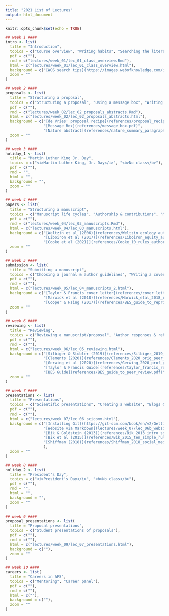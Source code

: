 ```yaml
---
title: "2021 List of Lectures"
output: html_document
---
```


```r
knitr::opts_chunk$set(echo = TRUE)
```

```r
## week 1 ####
intro <- list(
  title = "Introduction",
  topics = c("Course overview", "Writing habits", "Searching the literature", "Reference management"),
  pdf = c(""),
  rmd = c("lectures/week_01/lec_01_class_overview.Rmd"),
  html = c("lectures/week_01/lec_01_class_overview.html"),
  background = c("[WOS search tips](https://images.webofknowledge.com/images/help/WOS/hs_search_operators.html)", "[Google Scholar tips](https://scholar.google.com/intl/en/scholar/help.html)"),
  zoom = ""
)

## week 2 ####
proposals <- list(
  title = "Structuring a proposal",
  topics = c("Structuring a proposal", "Using a message box", "Writing an abstract"),
  pdf = c(""),
  rmd = c("lectures/week_02/lec_02_proposals_abstracts.Rmd"),
  html = c("lectures/week_02/lec_02_proposals_abstracts.html"),
  background = c("[de Vries' proposal recipe](references/proposal_recipe.jpg)",
                 "[Message Box](references/message_box.pdf)",
                 "[Nature abstract](references/nature_summary_paragraph.pdf)"),
  zoom = ""
)

## week 3 ####
holiday_1 <- list(
  title = "Martin Luther King Jr. Day",
  topics = c("<i>Martin Luther King, Jr. Day</i>", "<b>No class</b>"),
  pdf = c(""),
  rmd = "",
  html = "",
  background = "",
  zoom = ""
)

## week 4 ####
papers <- list(
  title = "Structuring a manuscript",
  topics = c("Manuscript life cycles", "Authorship & contributions", "Manuscript structure"),
  pdf = c(""),
  rmd = c("lectures/week_04/lec_03_manuscripts.Rmd"),
  html = c("lectures/week_04/lec_03_manuscripts.html"),
  background = c("[Weltzin et al (2006)](references/Weltzin_ecology_authorship.pdf)",
                 "[Liboiron et al (2017)](references/Liboiron_equity_authorship.pdf)",
                 "[Cooke et al (2021)](references/Cooke_10_rules_authorship.pdf)"),
  zoom = ""
)

## week 5 ####
submission <- list(
  title = "Submitting a manuscript",
  topics = c("Choosing a journal & author guidelines", "Writing a cover letter", "Supplementary material & reproducibility"),
  pdf = c(""),
  rmd = c(""),
  html = c("lectures/week_05/lec_04_manuscripts_2.html"),
  background = c("[Taylor & Francis cover letter](references/cover_letter_template.pdf)",
                 "[Marwick et al (2018)](references/Marwick_etal_2018_research_compendia.pdf)",
                 "[Cooper & Hsing (2017)](references/BES_guide_to_reproducible_code.pdf)"),
  zoom = ""
)

## week 6 ####
reviewing <- list(
  title = "Reviewing",
  topics = c("Reviewing a manuscript/proposal", "Author responses & rebuttals"),
  pdf = c(""),
  rmd = c(""),
  html = c("lectures/week_06/lec_05_reviewing.html"),
  background = c("[Silbiger & Stubler (2019)](references/Silbiger_2019_peer_review_urm.pdf)",
                 "[Clements (2020)](references/Clements_2020_prig_peer_review.pdf)",
                 "[Gerwing et al (2020)](references/Gerwing_2020_prof_peer_review.pdf)",
                 "[Taylor & Francis Guide](references/taylor_francis_reviewer_guide.pdf)",
                 "[BES Guide](references/BES_guide_to_peer_review.pdf)"),
  zoom = ""
)

## week 7 ####
presentations <- list(
  title = "Presentations",
  topics = c("Scientific presentations", "Creating a website", "Blogs & social media"),
  pdf = c(""),
  rmd = c(""),
  html = c("lectures/week_07/lec_06_scicomm.html"),
  background = c("[Installing Git](https://git-scm.com/book/en/v2/Getting-Started-Installing-Git)",
                 "[Website via Markdown](lectures/week_07/lec_06b_websites.html)",
                 "[Bik & Goldstein (2013)](references/Bik_2013_intro_social_media.pdf)",
                 "[Bik et al (2015)](references/Bik_2015_ten_simple_rules.pdf)",
                 "[Shiffman (2018)](references/Shiffman_2018_social_media_for_fisheries.pdf)"
                 ),
  zoom = ""
)

## week 8 ####
holiday_2 <- list(
  title = "President's Day",
  topics = c("<i>President's Day</i>", "<b>No class</b>"),
  pdf = c(""),
  rmd = "",
  html = "",
  background = "",
  zoom = ""
)

## week 9 ####
proposal_presentations <- list(
  title = "Proposal presentations",
  topics = c("Student presentations of proposals"),
  pdf = c(""),
  rmd = c(""),
  html = c("lectures/week_09/lec_07_presentations.html"),
  background = c(""),
  zoom = ""
)

## week 10 ####
careers <- list(
  title = "Careers in AFS",
  topics = c("Mentoring", "Career panel"),
  pdf = c(""),
  rmd = c(""),
  html = c(""),
  background = c(""),
  zoom = ""
)

```



